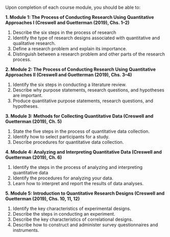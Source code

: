 Upon completion of each course module, you should be able to:

**1. Module 1: The Process of Conducting Research Using Quantitative Approaches I (Creswell and Guetterman (2019), Chs. 1--2)**

  1. Describe the six steps in the process of research
  2. Identify the type of research designs associated with quantitative and qualitative research.
  3. Define a research problem and explain its importance.
  4. Distinguish between a research problem and other parts of the research process.

**2. Module 2: The Process of Conducting Research Using Quantitative Approaches II (Creswell and Guetterman (2019), Chs. 3--4)**

  1. Identify the six steps in conducting a literature review.
  2. Describe why purpose statements, research questions, and hypotheses are important.
  3. Produce quantitative purpose statements, research questions, and hypotheses.

**3. Module 3: Methods for Collecting Quantitative Data (Creswell and Guetterman (2019), Ch. 5)**

  1. State the five steps in the process of quantitative data collection.
  2. Identify how to select participants for a study.
  3. Describe procedures for quantitative data collection.

**4. Module 4: Analyzing and Interpreting Quantitative Data (Creswell and Guetterman (2019), Ch. 6)**

  1. Identify the steps in the process of analyzing and interpreting quantitative data
  2. Identify the procedures for analyzing your data.
  3. Learn how to interpret and report the results of data analyses.

**5. Module 5: Introduction to Quantitative Research Designs (Creswell and Guetterman (2019), Chs. 10, 11, 12)**

  1. Identify the key characteristics of experimental designs.
  2. Describe the steps in conducting an experiment.
  3. Describe the key characteristics of correlational designs.
  4. Describe how to construct and administer survey questionnaires and instruments.